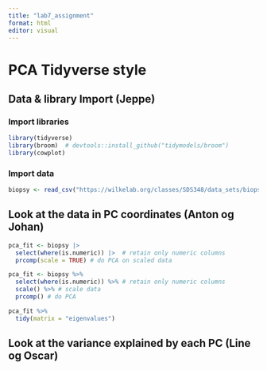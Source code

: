 ```yaml
---
title: "lab7_assignment"
format: html
editor: visual
---
```


# PCA Tidyverse style

## **Data & library Import (Jeppe)**

### Import libraries

```r
library(tidyverse)
library(broom)  # devtools::install_github("tidymodels/broom")
library(cowplot)


```

### Import data

```r
biopsy <- read_csv("https://wilkelab.org/classes/SDS348/data_sets/biopsy.csv")
```

## Look at the data in PC coordinates (Anton og Johan)
```r
pca_fit <- biopsy |> 
  select(where(is.numeric)) |>  # retain only numeric columns
  prcomp(scale = TRUE) # do PCA on scaled data

```

```r
pca_fit <- biopsy %>% 
  select(where(is.numeric)) %>% # retain only numeric columns
  scale() %>% # scale data
  prcomp() # do PCA
```


```r
pca_fit %>%
  tidy(matrix = "eigenvalues")
```




## Look at the variance explained by each PC (Line og Oscar)
